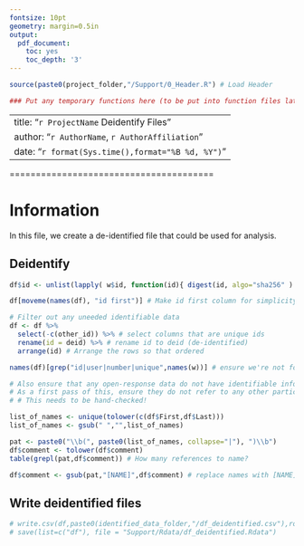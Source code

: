 ```yaml
---
fontsize: 10pt
geometry: margin=0.5in
output:
  pdf_document:
    toc: yes
    toc_depth: '3'
---
```


```r
source(paste0(project_folder,"/Support/0_Header.R") # Load Header

### Put any temporary functions here (to be put into function files later)
```

---
title: "`r ProjectName` Deidentify Files"
author: "`r AuthorName`, `r AuthorAffiliation`"
date: "`r format(Sys.time(),format="%B %d, %Y")`"
---

\newpage

=======================================

# Information 

In this file, we create a de-identified file that could be used for analysis.

## Deidentify

```r
df$id <- unlist(lapply( w$id, function(id){ digest(id, algo="sha256" ) } )) # Deidentify every id column that you'd like to keep.

df[moveme(names(df), "id first")] # Make id first column for simplicity

# Filter out any uneeded identifiable data
df <- df %>%
  select(-c(other_id)) %>% # select columns that are unique ids
  rename(id = deid) %>% # rename id to deid (de-identified)
  arrange(id) # Arrange the rows so that ordered 

names(df)[grep("id|user|number|unique",names(w))] # ensure we're not forgetting about other id vars

# Also ensure that any open-response data do not have identifiable information.
# As a first pass of this, ensure they do not refer to any other participants by name
# # This needs to be hand-checked!

list_of_names <- unique(tolower(c(df$First,df$Last)))
list_of_names <- gsub(" ","",list_of_names)

pat <- paste0("\\b(", paste0(list_of_names, collapse="|"), ")\\b")  
df$comment <- tolower(df$comment)
table(grepl(pat,df$comment)) # How many references to name?

df$comment <- gsub(pat,"[NAME]",df$comment) # replace names with [NAME]
```

## Write deidentified files
```r
# write.csv(df,paste0(identified_data_folder,"/df_deidentified.csv"),row.names=F)
# save(list=c("df"), file = "Support/Rdata/df_deidentified.Rdata")

```
